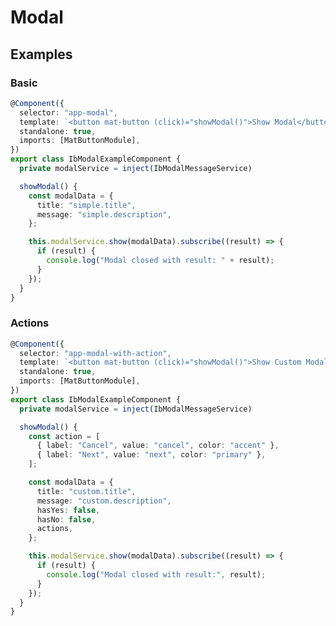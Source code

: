 

# Modal

<Meta title="Features/Modal/Overview" />

<Description of={stories.Documentation} />
<ArgTypes of={stories.Documentation} />

## Examples

### Basic

```typescript
@Component({
  selector: "app-modal",
  template: `<button mat-button (click)="showModal()">Show Modal</button>`,
  standalone: true,
  imports: [MatButtonModule],
})
export class IbModalExampleComponent {
  private modalService = inject(IbModalMessageService)

  showModal() {
    const modalData = {
      title: "simple.title",
      message: "simple.description",
    };

    this.modalService.show(modalData).subscribe((result) => {
      if (result) {
        console.log("Modal closed with result: " + result);
      }
    });
  }
}
```

<Story of={stories.Simple} />

### Actions

```typescript
@Component({
  selector: "app-modal-with-action",
  template: `<button mat-button (click)="showModal()">Show Custom Modal</button>`,
  standalone: true,
  imports: [MatButtonModule],
})
export class IbModalExampleComponent {
  private modalService = inject(IbModalMessageService)

  showModal() {
    const action = [
      { label: "Cancel", value: "cancel", color: "accent" },
      { label: "Next", value: "next", color: "primary" },
    ];

    const modalData = {
      title: "custom.title",
      message: "custom.description",
      hasYes: false,
      hasNo: false,
      actions,
    };

    this.modalService.show(modalData).subscribe((result) => {
      if (result) {
        console.log("Modal closed with result:", result);
      }
    });
  }
}
```

<Story of={stories.WithActions} />
